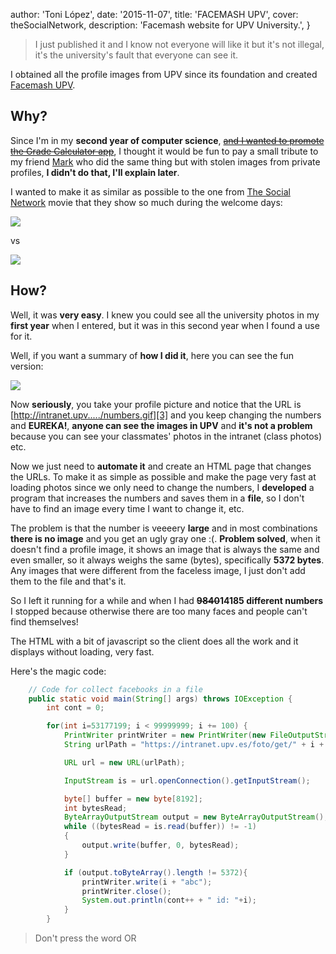 
  author: 'Toni López',
  date: '2015-11-07',
  title: 'FACEMASH UPV',
  cover: theSocialNetwork,
  description:
    'Facemash website for UPV University.',
}


> I just published it and I know not everyone will like it but it's not illegal, it's the university's fault that everyone can see it.

I obtained all the profile images from UPV since its foundation and created [Facemash UPV](https://bacota.com/facemash).

## Why?

Since I'm in my **second year of computer science**, <del>[and I wanted to promote the Grade Calculator app](https://bacota.com/calculanotas)</del>, I thought it would be fun to pay a small tribute to my friend [Mark][1] who did the same thing but with stolen images from private profiles, **I didn't do that, I'll explain later**.

I wanted to make it as similar as possible to the one from [The Social Network][2] movie that they show so much during the welcome days:

<Image src={facemashMovie} />

vs

<Image src={facemashUPV} />

## How?

Well, it was **very easy**. I knew you could see all the university photos in my **first year** when I entered, but it was in this second year when I found a use for it.

Well, if you want a summary of **how I did it**, here you can see the fun version:

[![](http://img.youtube.com/vi/f8AuB5hPiCk/0.jpg)](https://www.youtube.com/watch?v=f8AuB5hPiCk)

Now **seriously**, you take your profile picture and notice that the URL is [http://intranet.upv...../numbers.gif][3] and you keep changing the numbers and **EUREKA!**, __anyone can see the images in UPV__ and **it's not a problem** because you can see your classmates' photos in the intranet (class photos) etc.

Now we just need to **automate it** and create an HTML page that changes the URLs. To make it as simple as possible and make the page very fast at loading photos since we only need to change the numbers, I **developed** a program that increases the numbers and saves them in a **file**, so I don't have to find an image every time I want to change it, etc.

The problem is that the number is veeeery **large** and in most combinations **there is no image** and you get an ugly gray one :(.
**Problem solved**, when it doesn't find a profile image, it shows an image that is always the same and even smaller, so it always weighs the same (bytes), specifically **5372 bytes**. Any images that were different from the faceless image, I just don't add them to the file and that's it.

So I left it running for a while and when I had **<del>9840</del>14185 different numbers** I stopped because otherwise there are too many faces and people can't find themselves!

The HTML with a bit of javascript so the client does all the work and it displays without loading, very fast.

Here's the magic code:

~~~ java
    // Code for collect facebooks in a file
    public static void main(String[] args) throws IOException {
        int cont = 0;

        for(int i=53177199; i < 99999999; i += 100) {
            PrintWriter printWriter = new PrintWriter(new FileOutputStream("faces", true));
            String urlPath = "https://intranet.upv.es/foto/get/" + i + ".gif";

            URL url = new URL(urlPath);

            InputStream is = url.openConnection().getInputStream();

            byte[] buffer = new byte[8192];
            int bytesRead;
            ByteArrayOutputStream output = new ByteArrayOutputStream();
            while ((bytesRead = is.read(buffer)) != -1)
            {
                output.write(buffer, 0, bytesRead);
            }

            if (output.toByteArray().length != 5372){
                printWriter.write(i + "abc");
                printWriter.close();
                System.out.println(cont++ + " id: "+i);
            }
        }

~~~

> Don't press the word OR


[1]: https://en.wikipedia.org/wiki/Mark_Zuckerberg
[2]: http://www.filmaffinity.com/en/film577699.html
[3]: https://intranet.upv.es/foto/get/52873099.gif
